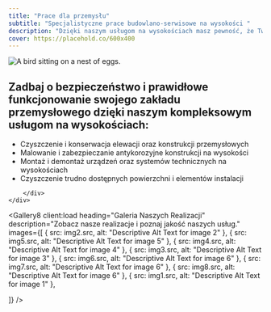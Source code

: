 ```yaml
---
title: "Prace dla przemysłu"
subtitle: "Specjalistyczne prace budowlano-serwisowe na wysokości "
description: "Dzięki naszym usługom na wysokościach masz pewność, że Twój zakład będzie działał bezpiecznie i sprawnie. Wykorzystujemy nowoczesne techniki alpinistyczne, aby zapewnić skuteczne i bezpieczne wykonanie nawet najbardziej wymagających zadań.  "
cover: https://placehold.co/600x400
---
```


<Header36 
  heading={frontmatter.title}
  subheading={frontmatter.subtitle}
  description={frontmatter.description}>
<Image src={img1} alt="A bird sitting on a nest of eggs."  height={900} />
  </Header36>
<div className="container px-[5%] py-16 md:py-24 lg:py-28 text-xl border-b-2 border-primary">
	<div className="flex flex-col md:flex-row gap-x-20">
  	<h2 className=" flex-1 text-5xl mb-3 min-w-64 block">Zadbaj o bezpieczeństwo i prawidłowe funkcjonowanie swojego zakładu przemysłowego dzięki naszym kompleksowym usługom na wysokościach:</h2>
		<div className="flex-1">
			<ul className="md:list-disc flex gap-y-5 flex-col">
			<li>Czyszczenie i konserwacja elewacji oraz konstrukcji przemysłowych</li>
			<li>Malowanie i zabezpieczanie antykorozyjne konstrukcji na wysokości</li>
			<li>Montaż i demontaż urządzeń oraz systemów technicznych na wysokościach</li>
			<li>Czyszczenie trudno dostępnych powierzchni i elementów instalacji</li>
			</ul>
	
		</div>
	</div>
</div>

<Gallery8 client:load
  heading="Galeria Naszych Realizacji"
  description="Zobacz nasze realizacje i poznaj jakość naszych usług."
  images={[
    {  src: img2.src, alt: "Descriptive Alt Text for image 2" },
    {  src: img5.src, alt: "Descriptive Alt Text for image 5" },
    {  src: img4.src, alt: "Descriptive Alt Text for image 4" },
    {  src: img3.src, alt: "Descriptive Alt Text for image 3" },
    {  src: img6.src, alt: "Descriptive Alt Text for image 6" },
	{  src: img7.src, alt: "Descriptive Alt Text for image 6" },
	{  src: img8.src, alt: "Descriptive Alt Text for image 6" },
	{  src: img1.src, alt: "Descriptive Alt Text for image 1" },

  ]}
/>